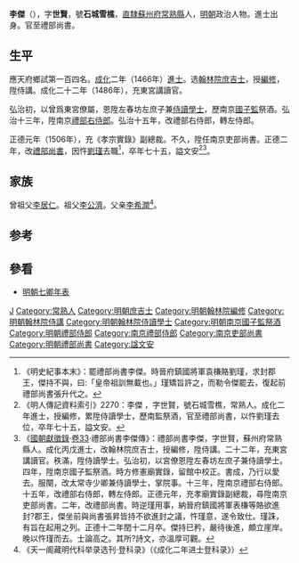 {{Otheruses|other=名为李傑的其他人物|李杰}}
{{Otheruses|other=名为李世贤的其他人物|李世贤}}
{{明清人物信息框
| 姓名 = 李傑
| 原名 =
| 圖片名稱 = 李傑(成化進士).jpg
| 圖片大小 = 220px
| 圖片說明 = [[北京故宮博物院|北京故宮博物院]]藏《五同會圖》之李傑，身著常服，明丁姓畫師繪
| 最高職務 = 禮部尚書
| 國家 = 大明
| 爵位 =
| 籍貫 = [[南直隸|直隸]][[蘇州府|蘇州府]][[常熟縣|常熟縣]]
| 族裔 = 漢族
| 旗籍 = 
| 字號 = 字世賢
| 諡號 = 文安
| 出生日期 = [[正统_(年号)|正統]]八年（1443年）
| 出生地點 = [[南直隸|直隸]][[常熟縣|常熟縣]]
| 逝世日期 = [[正德|正德]]十二年（1517年）
| 逝世地點 = [[南直隸|直隸]][[常熟縣|常熟縣]]
| 墓葬 =
| 配偶 =
| 親屬 =
| 出身 = 
*成化二年丙戌科進士出身
| 經歷 = 
| 著作 =
}}

'''李傑'''（{{bd|1443年||1517年||Li李}}），字'''世賢'''，號'''石城雪樵'''，[[南直隸|直隸]][[蘇州府|蘇州府]][[常熟縣|常熟縣]]人，[[明朝|明朝]]政治人物。進士出身。官至禮部尚書。

==生平==
應天府鄉試第一百四名。[[成化|成化]]二年（1466年）[[進士|進士]]。选[[翰林院|翰林院]][[庶吉士|庶吉士]]，授[[編修|編修]]，陞侍講。成化二十二年（1486年），充東宮講讀官。

弘治初，以曾爲東宮僚屬，恩陞左春坊左庶子兼[[侍讀學士|侍讀學士]]，歷南京[[國子監|國子監]]祭酒。弘治十三年，陞南京[[禮部右侍郎|禮部右侍郎]]。弘治十五年，改禮部右侍郎，轉左侍郎。

正德元年（1506年），充《孝宗實錄》副總裁。不久，陞任南京吏部尚書。正德二年，改[[禮部尚書|禮部尚書]]，因忤[[劉瑾|劉瑾]]去職<ref>《明史紀事本末》：罷禮部尚書李傑。時晉府鎮國將軍袁槏賂劉瑾，求封郡王，傑持不與，曰:「皇帝祖訓無載也。」瑾矯旨許之，而勒令傑罷去，復起前禮部尚書張升代之。</ref>，卒年七十五，謚文安<ref>《明人傳記資料索引》2270：李傑 ，字世賢，號石城雪樵，常熟人。成化二年進士，授編修，累陞侍讀學士，歷南監祭酒，官至禮部尚書，以忤劉瑾去位，卒年七十五，謚文安。</ref><ref>《[[國朝獻徵錄|國朝獻徵錄]]·[[s:國朝獻徵錄/卷之三十三|卷33]]·禮部尚書李傑傳》：禮部尚書李傑，字世賢，蘇州府常熟縣人。成化丙戊進士，改翰林院庶吉士，授編修，陞侍講。二十二年，充東宮講讀官。秩滿，陞侍讀學士。弘治初，以宮僚恩陞左春坊左庶子兼侍讀學士。四年，陞南京國子監祭酒。時方修憲廟實錄，留館中校正。書成，乃行以愛去。服闋，改太常寺少卿兼侍讀學士，掌院事。十三年，陞南京禮部右侍郎。十五年，改禮部右侍郎，轉左侍郎。正德元年，充孝廟實錄副總裁，尋陞南京吏部尚書。二年，改禮部尚書。時逆瑾用事，納晉府鎮國將軍表槏等賂欲進封?郡王，傑坐前與尚書張昇皆持不欲進封之議，忤瑾意，遂令致仕。瑾誅，有旨在起用之列。正德十二年閏十二月卒。傑持巳矜，嚴待後進，頗立崖岸。晚以忤瑾而去。士論高之。其所?詩文，亦溫厚可觀。</ref>。

==家族==
曾祖父[[李居仁|李居仁]]。祖父[[李公濟|李公濟]]。父亲[[李希潤|李希潤]]<ref>《天一阁藏明代科举录选刊·登科录》（《成化二年进士登科录》）</ref>。

==参考==
{{reflist}}

==參看==
*[[明朝七卿年表|明朝七卿年表]]

{{成化二年丙戌科殿試金榜}}

{{規範控制}}

{{DEFAULTSORT:Li李}}

[[Category:李姓|J]]
[[Category:常熟人|Category:常熟人]]
[[Category:明朝庶吉士|Category:明朝庶吉士]]
[[Category:明朝翰林院編修|Category:明朝翰林院編修]]
[[Category:明朝翰林院侍講|Category:明朝翰林院侍講]]
[[Category:明朝翰林院侍讀學士|Category:明朝翰林院侍讀學士]]
[[Category:明朝南京國子監祭酒|Category:明朝南京國子監祭酒]]
[[Category:明朝禮部侍郎|Category:明朝禮部侍郎]]
[[Category:南京禮部侍郎|Category:南京禮部侍郎]]
[[Category:南京吏部尚書|Category:南京吏部尚書]]
[[Category:明朝禮部尚書|Category:明朝禮部尚書]]
[[Category:諡文安|Category:諡文安]]